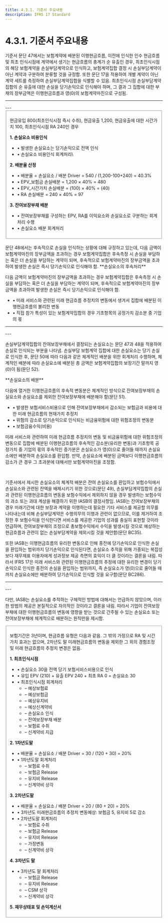 ```yaml
---
title: 4.3.1. 기준서 주요내용
description: IFRS 17 Standard
---
```


# 4.3.1. 기준서 주요내용

기준서 문단 47에서는 보험계약에 배분된 이행현금흐름, 이전에 인식한 인수 현금흐름 및 최초 인식시점에 계약에서 생기는 현금흐름의 총계가 순 유출인 경우, 최초인식시점의 해당 보험계약을 손실부담계약으로 인식하고, 보험계약집합 결정 시 손실부담계약이 아닌 계약과 구분하여 분류할 것을 규정함. 또한 문단 17을 적용하여 개별 계약이 아닌 계약 세트를 측정하여 손실부담계약집합을 식별할 수 있음. 최초인식시점 손실부담계약집합의 순 유출에 대한 손실을 당기손익으로 인식해야 하며, 그 결과 그 집합에 대한 부채의 장부금액은 이행현금흐름과 영(0)의 보험계약마진으로 구성됨.

---
<CenterImg src="/ifrs/그림4-11.png" caption="[최초인식시점의 손실요소]" width="500" />
---

<Fieldset legend="[참 고] 최초인식시점 손실요소 회계처리" toggleable>

 현금유입 800(최초인식시점 즉시 수취), 현금유출 1,200, 현금유출에 대한 시간가치 100, 최초인식시점 RA 240인 경우

<CenterImg src="/ifrs/참고4-22.png" width="700"/>

 **1. 손실요소 비용인식**

 * • 발생한 손실요소는 당기손익으로 전액 인식
 * • 손실요소 비용인식 회계처리\
 <CenterImg src="/ifrs/참고4-22 분개 1.png" alt="" width="350" />

 **2. 배분율 산정**

 * • 배분율 = 손실요소 / 배분 Driver = 540 / (1,200-100+240) = 40.3%
 * • EPV\_보험금 손실배분 = 1,200 × 40% = 480
 * • EPV\_시간가치 손실배분 = (100) × 40% = (40)
 * • RA 손실배분 = 240 × 40% = 97

 **3. 잔여보장부채 배분**

 * • 잔여보장부채를 구성하는 EPV, RA를 이익요소와 손실요소로 구분하는 회계처리 수행
 * • 손실요소 배분 회계처리
    <CenterImg src="/ifrs/참고4-22 분개 2.png" alt="" width="300" />

</Fieldset>

<br/>
문단 48에서는 후속적으로 손실을 인식하는 상황에 대해 규정하고 있는데, 다음 금액이 보험계약마진의 장부금액을 초과하는 경우 보험계약집합은 후속측정 시 손실을 부담하는 혹은 더 손실을 부담하는 계약이 되며, 후속적으로 보험계약마진의 장부금액을 초과하여 발생한 손실은 즉시 당기손익으로 인식해야 함.

<Callout severity="success" >
**손실요소의 후속처리**

다음 금액이 보험계약마진의 장부금액을 초과하는 경우 보험계약집합은 후속측정 시 손실을 부담하는 혹은 더 손실을 부담하는 계약이 되며, 후속적으로 보험계약마진의 장부금액을 초과하여 발생한 손실은 즉시 당기손익으로 인식해야 함.


* • 미래 서비스와 관련된 미래 현금흐름 추정치의 변동에서 생겨서 집합에 배분된 이행현금흐름의 불리한 변동
* • 직접 참가 특성이 있는 보험계약집합의 경우 기초항목의 공정가치 감소분 중 기업의 몫
</Callout>

---
<CenterImg src="/ifrs/그림4-12.png" caption="[손실요소 후속측정]" width="500"/>
---

손실부담계약집합의 잔여보장부채에서 결정되는 손실요소는 문단 47과 48을 적용하여 손실로 인식되는 부분을 나타냄. 손실부담 보험계약 집합에 대한 손실요소는 당기 손실로 인식한 후, 문단 50에 따라 다음과 같은 체계적인 배분을 위한 회계처리 수행하며, 체계적인 배분에 따라 손실요소에 배분된 총 금액은 보험계약집합의 보장기간 말까지 영(0)이 됨(문단 52).


<Callout severity="success" >
**손실요소의 배분**

다음에 열거한 이행현금흐름의 후속적 변동분은 체계적인 방식으로 잔여보장부채의 손실요소와 손실요소를 제외한 잔여보장부채에 배분해야 함(문단 51).

* • 발생한 보험서비스비용으로 인해 잔여보장부채에서 감소되는 보험금과 비용에 대한 미래 현금흐름의 현재가치 추정치
* • 위험의 감소로 당기손익으로 인식되는 비금융위험에 대한 위험조정의 변동분
* • 보험금융수익(비용)

미래 서비스와 관련하여 미래 현금흐름 추정치의 변동 및 비금융위험에 대한 위험조정의 변동으로 집합에 배분된 이행현금흐름의 후속적인 감소분(유리한 변동)과 기초항목 공정가치 중 기업의 몫의 후속적인 증가분은 손실요소가 영(0)으로 줄어들 때까지 손실요소에만 배분하여 손실요소를 환입함. 만약, 손실요소에 배분된 금액보다 이행현금흐름의 감소가 큰 경우 그 초과분에 대해서만 보험계약마진을 조정함.
</Callout>

<br/>

기준서에서 제시한 손실요소의 체계적 배분은 잔여 손실요소를 환입하고 보험수익에서 손실요소와 관련된 잔액을 배제시키기 위한 것으로(문단 49), 손실부담계약집합의 손실과 관련된 이행현금흐름의 변동을 보험수익에서 제외하지 않을 경우 발생하는 보험수익의 과소 또는 과대 계상을 해결하기 위한 IASB의 결정사항임. IASB는 잔여보장부채의 경우 미래기간에 대한 보장과 계약을 이행하는데 필요한 기타 서비스를 제공할 의무를 나타내는데 비해 손실부담계약은 수행의무의 이행과 관련이 없으므로, 이를 제거하여 조정한 후 보험수익을 인식한다면 서비스를 제공한 기업의 성과를 충실히 표현할 것이라 언급하며, 잔여보장부채의 조정으로 총보험수익에서 수익을 발생시킬 것으로 예상하는 현금흐름과 관련이 없는 손실부담계약을 제외시킬 것을 제안함(문단 BC35).


또한 IASB는 이행현금흐름의 유리한 변동으로 인해 종전에 당기손익으로 인식한 손실을 환입하는 범위까지 당기손익으로 인식된다면, 손실요소 추적을 위해 가중되는 복잡성 보다 재무제표 이용자에게 성과정보 제공 측면의 효익이 더 클 것이라는 결론을 내림. 따라서 IFRS 17은 미래 서비스와 관련된 이행현금흐름의 추정에 대한 유리한 변경이 당기손익으로 인식한 종전의 손실을 환입하는 범위까지, 즉 손실요소가 영(0)으로 줄어들 때까지 손실요소에만 배분하여 당기손익으로 인식할 것을 요구함(문단 BC286).

---
<CenterImg src="/ifrs/그림4-13.png" caption="[이행현금흐름 변동에 따른 손실요소 전입·환입]" width="700"/>
---

다만, IASB는 손실요소를 추적하는 구체적인 방법에 대해서는 언급하지 않았으며, 이러한 방법의 제공은 본질적으로 자의적인 것이라고 결론을 내림. 따라서 기업이 잔여보장부채에 대한 이행현금흐름의 변동에 영향을 받는 것으로 간주될 수 있는 손실요소 또는 잔여보장부채에 체계적으로 배분하는 원칙만을 제시함.

<Fieldset legend="[참 고] 손실요소 회계처리" toggleable>

 보험기간은 3년이며, 현금흐름 유형은 다음과 같음. 그 밖의 가정으로 RA 및 시간가치 효과는 없으며, 2차년도 말 미래현금흐름의 변동을 제외한 그 외의 경험조정 및 미래 현금흐름의 추정치 변경은 없음.

<CenterImg src="/ifrs/참고4-23.png" width="600" />

 **1. 최초인식시점**

 * • 손실요소 30을 전액 당기 보험서비스비용으로 인식
 * • 유입 EPV (210) + 유출 EPV 240 + 최초 RA 0 = 손실요소 30
 * • 최초인식시점 회계처리
   * – 예상보험료              <CenterImg src="/ifrs/참고4-23 분개 1-1.png" alt="" width="300" />
   * – 예상보험금              <CenterImg src="/ifrs/참고4-23 분개 1-2.png" alt="" width="300" />
   * – 예상유지비              <CenterImg src="/ifrs/참고4-23 분개 1-3.png" alt="" width="300" />
   * – 예상신계약비          <CenterImg src="/ifrs/참고4-23 분개 1-4.png" alt="" width="300" />
   * – 손실요소 인식         <CenterImg src="/ifrs/참고4-23 분개 1-5.png" alt="" width="300" />
   * – 잔여보장부채 배분 <CenterImg src="/ifrs/참고4-23 분개 1-6.png" alt="" width="300" />
   * – 보험료 수취             <CenterImg src="/ifrs/참고4-23 분개 1-7.png" alt="" width="300" />
   * – 신계약비 지급         <CenterImg src="/ifrs/참고4-23 분개 1-8.png" alt="" width="300" />

 **2. 1차년도말**

 * • 배분율 = 손실요소 / 배분 Driver = 30 / (120 + 30) = 20%
 * • 1차년도말 회계처리
   * – 보험료 수취       <CenterImg src="/ifrs/참고4-23 분개 2-1.png" alt="" width="300" />
   * – 보험금 Release <CenterImg src="/ifrs/참고4-23 분개 2-2.png" alt="" width="300" />
   * – 유지비 Release <CenterImg src="/ifrs/참고4-23 분개 2-3.png" alt="" width="300" />
   * – 신계약비 상각   <CenterImg src="/ifrs/참고4-23 분개 2-4.png" alt="" width="300" />

 **3. 2차년도말**

 * • 배분율 = 손실요소 / 배분 Driver = 20 / (80 + 20) = 20%
 * • 3차년도 미래현금흐름의 추정치 변동예상: 보험금 5, 유지비 5로 감소
 * • 2차년도말 회계처리
   * – 보험료 수취       <CenterImg src="/ifrs/참고4-23 분개 3-1.png" alt="" width="300" />
   * – 보험금 Release <CenterImg src="/ifrs/참고4-23 분개 3-2.png" alt="" width="300" />
   * – 유지비 Release <CenterImg src="/ifrs/참고4-23 분개 3-3.png" alt="" width="300" />
   * – 가정변동            <CenterImg src="/ifrs/참고4-23 분개 3-4.png" alt="" width="300" />
   * – 신계약비 상각   <CenterImg src="/ifrs/참고4-23 분개 3-5.png" alt="" width="300" />

 **4. 3차년도 말**

 * • 3차년도 말 회계처리
   * – 보험금 Release <CenterImg src="/ifrs/참고4-23 분개 4-1.png" alt="" width="300" />
   * – 유지비 Release <CenterImg src="/ifrs/참고4-23 분개 4-2.png" alt="" width="300" />
   * – CSM 상각           <CenterImg src="/ifrs/참고4-23 분개 4-3.png" alt="" width="300" />
   * – 신계약비 상각   <CenterImg src="/ifrs/참고4-23 분개 4-4.png" alt="" width="300" />

 **5. 재무상태표 및 손익계산서**

<CenterImg src="/ifrs/참조4-23 BS.png" width="700"/>

</Fieldset>

